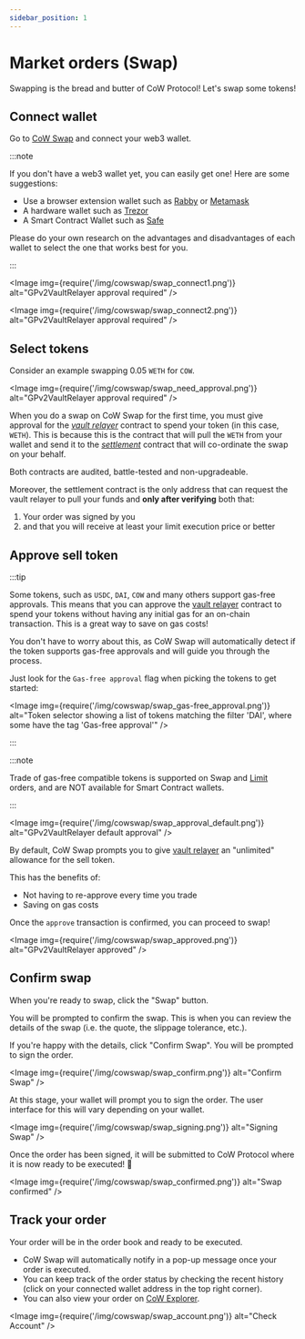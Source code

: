 ```yaml
---
sidebar_position: 1
---
```



# Market orders (Swap)

Swapping is the bread and butter of CoW Protocol! Let's swap some tokens!

## Connect wallet
Go to [CoW Swap](https://swap.cow.fi/#/swap?utm_source=docs.cow.fi&utm_content=swap-tutorial) and connect your web3 wallet. 

:::note

If you don't have a web3 wallet yet, you can easily get one! Here are some suggestions:
- Use a browser extension wallet such as [Rabby](https://rabby.io/) or [Metamask](https://metamask.io/download.html)
- A hardware wallet such as [Trezor](https://trezor.io/)
- A Smart Contract Wallet such as [Safe](https://app.safe.global)

Please do your own research on the advantages and disadvantages of each wallet to select the one that works best for you.

:::



<Image img={require('/img/cowswap/swap_connect1.png')} alt="GPv2VaultRelayer approval required" />

<Image img={require('/img/cowswap/swap_connect2.png')} alt="GPv2VaultRelayer approval required" />



## Select tokens

Consider an example swapping 0.05 `WETH` for `COW`.

<Image img={require('/img/cowswap/swap_need_approval.png')} alt="GPv2VaultRelayer approval required" />

When you do a swap on CoW Swap for the first time, you must give approval for the [_vault relayer_](/cow-protocol/reference/contracts/core/vault-relayer) contract to spend your token (in this case, `WETH`). 
This is because this is the contract that will pull the `WETH` from your wallet and send it to the [_settlement_](/cow-protocol/reference/contracts/core/settlement) contract that will co-ordinate the swap on your behalf.

Both contracts are audited, battle-tested and non-upgradeable.

Moreover, the settlement contract is the only address that can request the vault relayer to pull your funds and **only after verifying** both that:
1. Your order was signed by you
2. and that you will receive at least your limit execution price or better

## Approve sell token

:::tip

Some tokens, such as `USDC`, `DAI`, `COW` and many others support gas-free approvals. This means that you can approve the [vault relayer](/cow-protocol/reference/contracts/core/vault-relayer) contract to spend your tokens without having any initial gas for an on-chain transaction. This is a great way to save on gas costs!

You don't have to worry about this, as CoW Swap will automatically detect if the token supports gas-free approvals and will guide you through the process.

Just look for the `Gas-free approval` flag when picking the tokens to get started:

<Image img={require('/img/cowswap/swap_gas-free_approval.png')} alt="Token selector showing a list of tokens matching the filter 'DAI', where some have the tag 'Gas-free approval'" />

:::

:::note

Trade of gas-free compatible tokens is supported on Swap and [Limit](/cow-protocol/tutorials/cow-swap/limit) orders, and are NOT available for Smart Contract wallets.

:::

<Image img={require('/img/cowswap/swap_approval_default.png')} alt="GPv2VaultRelayer default approval" />

By default, CoW Swap prompts you to give [vault relayer](/cow-protocol/reference/contracts/core/vault-relayer) an "unlimited" allowance for the sell token.

This has the benefits of:

- Not having to re-approve every time you trade
- Saving on gas costs

<TokenApprovalWarning spender="GPv2VaultRelayer" />

Once the `approve` transaction is confirmed, you can proceed to swap!

<Image img={require('/img/cowswap/swap_approved.png')} alt="GPv2VaultRelayer approved" />

## Confirm swap

When you're ready to swap, click the "Swap" button. 

You will be prompted to confirm the swap. This is when you can review the details of the swap (i.e. the quote, the slippage tolerance, etc.). 

If you're happy with the details, click "Confirm Swap". You will be prompted to sign the order.

<ReceiverAndOrderWarning />

<Image img={require('/img/cowswap/swap_confirm.png')} alt="Confirm Swap" />

At this stage, your wallet will prompt you to sign the order. The user interface for this will vary depending on your wallet.

<Image img={require('/img/cowswap/swap_signing.png')} alt="Signing Swap" />

Once the order has been signed, it will be submitted to CoW Protocol where it is now ready to be executed! 🎉

<Image img={require('/img/cowswap/swap_confirmed.png')} alt="Swap confirmed" />

## Track your order
Your order will be in the order book and ready to be executed.

* CoW Swap will automatically notify in a pop-up message once your order is executed.
* You can keep track of the order status by checking the recent history (click on your connected wallet address in the top right corner).
* You can also view your order on [CoW Explorer](/cow-protocol/tutorials/cow-explorer).

<Image img={require('/img/cowswap/swap_account.png')} alt="Check Account" />
